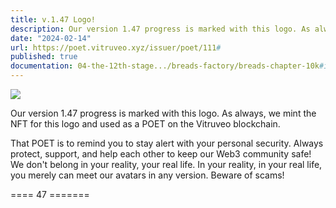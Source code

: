 ```yaml
---
title: v.1.47 Logo!
description: Our version 1.47 progress is marked with this logo. As always, we minted the NFT for this logo and used it as a POET on the Vitruveo blockchain.
date: "2024-02-14"
url: https://poet.vitruveo.xyz/issuer/poet/111#
published: true
documentation: 04-the-12th-stage.../breads-factory/breads-chapter-10k#id-09955.-prof.-notas-poet-minted-out
---
```


[![](/images/prog/1.47-big.png)](/images/prog/1.47-big.png)

Our version 1.47 progress is marked with this logo. As always, we mint the NFT for this logo and used as a POET on the Vitruveo blockchain.

That POET is to remind you to stay alert with your personal security. Always protect, support, and help each other to keep our Web3 community safe! We don't belong in your reality, your real life. In your reality, in your real life, you merely can meet our avatars in any version. Beware of scams!

==== 47 =======
